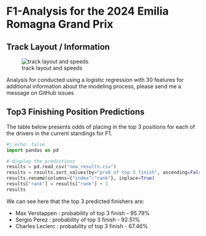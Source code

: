 
# F1-Analysis for the 2024 Emilia Romagna Grand Prix

## Track Layout / Information

![track layout and speeds](track.png){fig-align="center"}

Analysis for conducted using a logistic regression with 30 features
for additional information about the modeling process, please send me a 
message on GitHub issues

## Top3 Finishing Position Predictions

The table below presents odds of placing in the top 3 positions for each 
of the drivers in the current standings for F1. 

```python
#| echo: false
import pandas as pd

# display the predictions
results = pd.read_csv("new_results.csv")
results = results.sort_values(by="prob of top 3 finish", ascending=False).reset_index()
results.rename(columns={"index":"rank"}, inplace=True)
results["rank"] = results["rank"] + 1
results
```

We can see here that the top 3 predicted finishers are:
    
+ Max Verstappen : probability of top 3 finish - 95.79%
+ Sergio Perez : probability of top 3 finish - 92.51%
+ Charles Leclerc : probability of top 3 finish - 67.46%
    